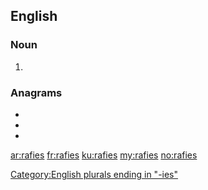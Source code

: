 ==English==

===Noun===
{{head|en|noun plural form}}

# {{plural of|rafie|lang=en}}

===Anagrams===
* {{l|en|faires}}
* {{l|en|Faries}}
* {{l|en|ferias}}

[[Category:English plurals ending in "-ies"]]

[[ar:rafies]]
[[fr:rafies]]
[[ku:rafies]]
[[my:rafies]]
[[no:rafies]]